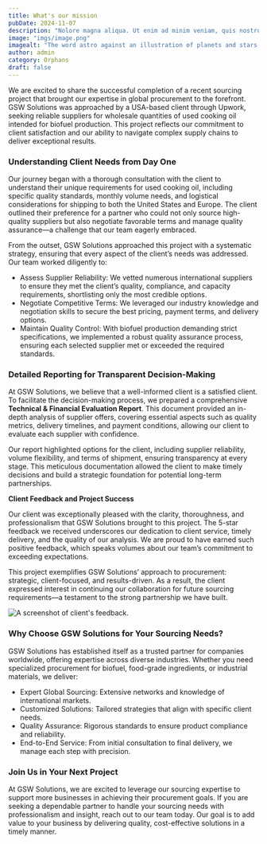 ```yaml
---
title: What's our mission
pubDate: 2024-11-07
description: "Nolore magna aliqua. Ut enim ad minim veniam, quis nostrud exercitation ullamco laboris nisi ut aliquip ex ea commodo consequat Duost aute irure dolor in reprehenderit in voluptate velit esse cillum dolore eu fugiat nulla pariatur. Excepteur sint occaecat cupid dolor sitali amets non numquam non proident orro quisquam est, qui thas dolorem ipsum quialas"
image: "imgs/image.png"
imagealt: "The word astro against an illustration of planets and stars."
author: admin
category: Orphans
draft: false
---
```


We are excited to share the successful completion of a recent sourcing project that brought our expertise in global procurement to the forefront. GSW Solutions was approached by a USA-based client through Upwork, seeking reliable suppliers for wholesale quantities of used cooking oil intended for biofuel production. This project reflects our commitment to client satisfaction and our ability to navigate complex supply chains to deliver exceptional results.

### **Understanding Client Needs from Day One**

Our journey began with a thorough consultation with the client to understand their unique requirements for used cooking oil, including specific quality standards, monthly volume needs, and logistical considerations for shipping to both the United States and Europe. The client outlined their preference for a partner who could not only source high-quality suppliers but also negotiate favorable terms and manage quality assurance—a challenge that our team eagerly embraced.

From the outset, GSW Solutions approached this project with a systematic strategy, ensuring that every aspect of the client’s needs was addressed. Our team worked diligently to:

- Assess Supplier Reliability: We vetted numerous international suppliers to ensure they met the client’s quality, compliance, and capacity requirements, shortlisting only the most credible options.
- Negotiate Competitive Terms: We leveraged our industry knowledge and negotiation skills to secure the best pricing, payment terms, and delivery options.
- Maintain Quality Control: With biofuel production demanding strict specifications, we implemented a robust quality assurance process, ensuring each selected supplier met or exceeded the required standards.

### **Detailed Reporting for Transparent Decision-Making**

At GSW Solutions, we believe that a well-informed client is a satisfied client. To facilitate the decision-making process, we prepared a comprehensive **Technical & Financial Evaluation Report**. This document provided an in-depth analysis of supplier offers, covering essential aspects such as quality metrics, delivery timelines, and payment conditions, allowing our client to evaluate each supplier with confidence.

Our report highlighted options for the client, including supplier reliability, volume flexibility, and terms of shipment, ensuring transparency at every stage. This meticulous documentation allowed the client to make timely decisions and build a strategic foundation for potential long-term partnerships.

**Client Feedback and Project Success**

Our client was exceptionally pleased with the clarity, thoroughness, and professionalism that GSW Solutions brought to this project. The 5-star feedback we received underscores our dedication to client service, timely delivery, and the quality of our analysis. We are proud to have earned such positive feedback, which speaks volumes about our team’s commitment to exceeding expectations.

This project exemplifies GSW Solutions’ approach to procurement: strategic, client-focused, and results-driven. As a result, the client expressed interest in continuing our collaboration for future sourcing requirements—a testament to the strong partnership we have built.

<Image src={clientfeedback} alt="A screenshot of client's feedback." />

### **Why Choose GSW Solutions for Your Sourcing Needs?**

GSW Solutions has established itself as a trusted partner for companies worldwide, offering expertise across diverse industries. Whether you need specialized procurement for biofuel, food-grade ingredients, or industrial materials, we deliver:
- Expert Global Sourcing: Extensive networks and knowledge of international markets.
- Customized Solutions: Tailored strategies that align with specific client needs.
- Quality Assurance: Rigorous standards to ensure product compliance and reliability.
- End-to-End Service: From initial consultation to final delivery, we manage each step with precision.

### **Join Us in Your Next Project**

At GSW Solutions, we are excited to leverage our sourcing expertise to support more businesses in achieving their procurement goals. If you are seeking a dependable partner to handle your sourcing needs with professionalism and insight, reach out to our team today. Our goal is to add value to your business by delivering quality, cost-effective solutions in a timely manner.
